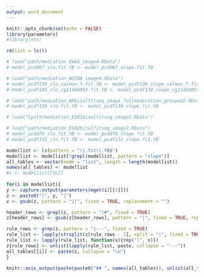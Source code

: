 ---
output: word_document
---

```{r setup, include=FALSE}
knitr::opts_chunk$set(echo = FALSE)
library(parameters)
#library(xts)

```

```{r parse-parameters}
rm(list = ls())

# load("path/mediation_EWAS_image4.RData")
# model_pcdd67_slo.fit.YB <- model_pcdd67_slope.fit.YB

# load("path/mediation_WGCNA_image4.RData")
# model_pcdf130_slo_salmon_f.fit.YB <- model_pcdf130_slope_salmon_f.fit.YB
# model_pcdf130_slo_cg11468953.fit.YB <- model_pcdf130_slope_cg11468953.fit.YB

# load("path/mediation_ARbisulfitseq_image_fullmoderation_grouped2.RData")
# model_pcdf130_slo.fit.YB <- model_pcdf130_slope.fit.YB

# load("Cpath/mediation_ESR1bisulfitseq_image2.RData")

# load("path/mediation_ESR2bisulfitseq_image2.RData")
# model_pcdd70_slo.fit.YB <- model_pcdd70_slope.fit.YB
# model_pcdf131_slo.fit.YB <- model_pcdf131_slope.fit.YB

modellist <- ls(pattern = "\\.fit\\.YB$")
modellist <- modellist[!grepl(modellist, pattern = "slope")]
all_tables <- vector(mode = "list", length = length(modellist))
names(all_tables) <- modellist
#i <- modellist[[1L]]
  
for(i in modellist){
y <- capture.output(parameters(mget(i)[[1]]))
z <- paste0("|", y, "|")
z <- gsub(z, pattern = "||", fixed = TRUE, replacement = "")

header_rows <- grepl(z, pattern = "|#", fixed = TRUE)
z[header_rows] <- gsub(z[header_rows], pattern = "|", fixed = TRUE, replacement = "")

rule_rows <- grep(z, pattern = "|---", fixed = TRUE)
rule_list <- lapply(strsplit(z[rule_rows - 1], split = "|", fixed = TRUE), length)
rule_list <- lapply(rule_list, function(x){rep("|", x)})
z[rule_rows] <- unlist(lapply(rule_list, paste, collapse = "---"))
all_tables[[i]] <- paste(z, collapse = "\n")
}

knitr::asis_output(paste(paste0("## ", names(all_tables)), unlist(all_tables), collapse = "\n", sep = "\n\n"))

```

